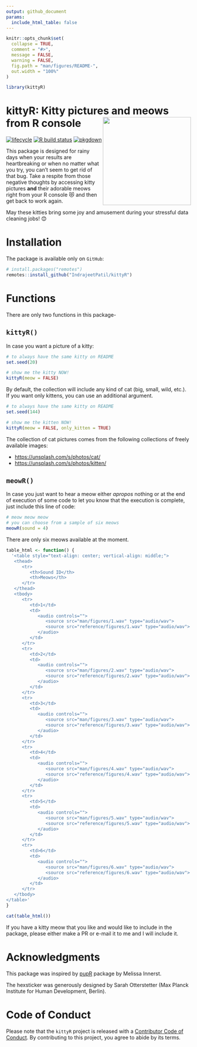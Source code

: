 ```yaml
---
output: github_document
params:
  include_html_table: false
---
```


<!-- README.md is generated from README.Rmd. Please edit that file -->

```r
knitr::opts_chunk$set(
  collapse = TRUE,
  comment = "#>",
  message = FALSE,
  warning = FALSE,
  fig.path = "man/figures/README-",
  out.width = "100%"
)

library(kittyR)
```

# kittyR: Kitty pictures and meows from R console <img src="man/figures/logo.png" align="right" width="240" />

[![lifecycle](https://img.shields.io/badge/lifecycle-retired-orange.svg)](https://lifecycle.r-lib.org/articles/stages.html)
[![R build status](https://github.com/IndrajeetPatil/kittyR/workflows/R-CMD-check/badge.svg)](https://github.com/IndrajeetPatil/kittyR)
[![pkgdown](https://github.com/IndrajeetPatil/kittyR/workflows/pkgdown/badge.svg)](https://github.com/IndrajeetPatil/kittyR/actions)

This package is designed for rainy days when your results are heartbreaking or
when no matter what you try, you can't seem to get rid of that bug. Take a
respite from those negative thoughts by accessing kitty pictures **and** their
adorable meows right from your R console 😻 and then get back to work again.

May these kitties bring some joy and amusement during your stressful data
cleaning jobs! 😊

# Installation

The package is available only on `GitHub`:

```r
# install.packages("remotes")
remotes::install_github("IndrajeetPatil/kittyR")
```

# Functions

There are only two functions in this package-

## `kittyR()`

In case you want a picture of a kitty:

```r
# to always have the same kitty on README
set.seed(20)

# show me the kitty NOW!
kittyR(meow = FALSE)
```

By default, the collection will include any kind of cat (big, small, wild,
etc.). If you want only kittens, you can use an additional argument.

```r
# to always have the same kitty on README
set.seed(144)

# show me the kitten NOW!
kittyR(meow = FALSE, only_kitten = TRUE)
```

The collection of cat pictures comes from the following collections of freely
available images:

  - <https://unsplash.com/s/photos/cat/>
  - <https://unsplash.com/s/photos/kitten/>

## `meowR()`

In case you just want to hear a meow either *apropos* nothing or at the end of
execution of some code to let you know that the execution is complete, just
include this line of code:

```r
# meow meow meow
# you can choose from a sample of six meows
meowR(sound = 4)
```

There are only six meows available at the moment.

```r
table_html <- function() {
  '<table style="text-align: center; vertical-align: middle;">
   <thead>
      <tr>
         <th>Sound ID</th>
         <th>Meows</th>
      </tr>
   </thead>
   <tbody>
      <tr>
         <td>1</td>
         <td>
            <audio controls="">
               <source src="man/figures/1.wav" type="audio/wav">
               <source src="reference/figures/1.wav" type="audio/wav">
            </audio>
         </td>
      </tr>
      <tr>
         <td>2</td>
         <td>
            <audio controls="">
               <source src="man/figures/2.wav" type="audio/wav">
               <source src="reference/figures/2.wav" type="audio/wav">
            </audio>
         </td>
      </tr>
      <tr>
         <td>3</td>
         <td>
            <audio controls="">
               <source src="man/figures/3.wav" type="audio/wav">
               <source src="reference/figures/3.wav" type="audio/wav">
            </audio>
         </td>
      </tr>
      <tr>
         <td>4</td>
         <td>
            <audio controls="">
               <source src="man/figures/4.wav" type="audio/wav">
               <source src="reference/figures/4.wav" type="audio/wav">
            </audio>
         </td>
      </tr>
      <tr>
         <td>5</td>
         <td>
            <audio controls="">
               <source src="man/figures/5.wav" type="audio/wav">
               <source src="reference/figures/5.wav" type="audio/wav">
            </audio>
         </td>
      </tr>
      <tr>
         <td>6</td>
         <td>
            <audio controls="">
               <source src="man/figures/6.wav" type="audio/wav">
               <source src="reference/figures/6.wav" type="audio/wav">
            </audio>
         </td>
      </tr>
   </tbody>
</table>'
}
```

```r
cat(table_html())
```

If you have a kitty meow that you like and would like to include in the package,
please either make a PR or e-mail it to me and I will include it.

# Acknowledgments

This package was inspired by [pupR](https://github.com/melissanjohnson/pupR)
package by Melissa Innerst.

The hexsticker was generously designed by Sarah Otterstetter (Max Planck
Institute for Human Development, Berlin).

# Code of Conduct

Please note that the `kittyR` project is released with a [Contributor Code of Conduct](https://contributor-covenant.org/version/2/0/CODE_OF_CONDUCT.html).
By contributing to this project, you agree to abide by its terms.
